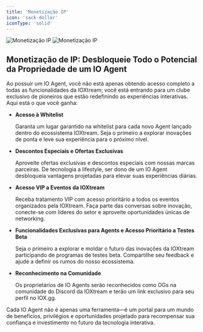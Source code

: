 ```yaml
---
title: 'Monetização IP'
icon: 'sack-dollar'
iconType: 'solid'
---
```


<img
  className="block dark:hidden"
  src="/images/utility/pt-br/ip_monetization_light.png"
  alt="Monetização IP"
/>
<img
  className="hidden dark:block"
  src="/images/utility/pt-br/ip_monetization_dark.png"
  alt="Monetização IP"
/>

## Monetização de IP: Desbloqueie Todo o Potencial da Propriedade de um IO Agent

Ao possuir um IO Agent, você não está apenas obtendo acesso completo a todas as funcionalidades da IOXtream; você está entrando para um clube exclusivo de pioneiros que estão redefinindo as experiências interativas. Aqui está o que você ganha:

- **Acesso à Whitelist**

    Garanta um lugar garantido na whitelist para cada novo Agent lançado dentro do ecossistema IOXtream. Seja o primeiro a explorar inovações de ponta e leve sua experiência para o próximo nível.

- **Descontos Especiais e Ofertas Exclusivas**

    Aproveite ofertas exclusivas e descontos especiais com nossas marcas parceiras. De tecnologia a lifestyle, ser dono de um IO Agent desbloqueia vantagens projetadas para elevar suas experiências diárias.

- **Acesso VIP a Eventos da IOXtream**

    Receba tratamento VIP com acesso prioritário a todos os eventos organizados pela IOXtream. Faça parte das conversas sobre inovação, conecte-se com líderes do setor e aproveite oportunidades únicas de networking.

- **Funcionalidades Exclusivas para Agents e Acesso Prioritário a Testes Beta**

    Seja o primeiro a explorar e moldar o futuro das inovações da IOXtream participando de programas de testes beta. Compartilhe seu feedback e ajude a definir os rumos do nosso ecossistema.

- **Reconhecimento na Comunidade**

    Os proprietários de IO Agents serão reconhecidos como OGs na comunidade do Discord da IOXtream e terão um link exclusivo para seu perfil no IOX.gg.

Cada IO Agent não é apenas uma ferramenta—é um portal para um mundo de benefícios, privilégios e oportunidades projetado para recompensar sua confiança e investimento no futuro da tecnologia interativa.